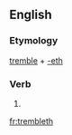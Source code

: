 ==English==

===Etymology===
[[tremble]] + [[-eth]]

===Verb===
{{en-verb form}}

# {{archaic third-person singular of|tremble}}

[[fr:trembleth]]